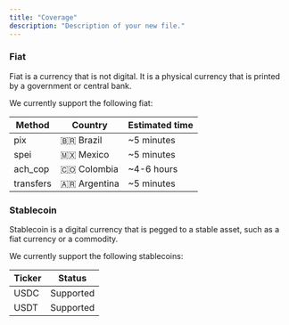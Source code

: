 ```yaml
---
title: "Coverage"
description: "Description of your new file."
---
```


### Fiat

Fiat is a currency that is not digital. It is a physical currency that is printed by a government or central bank.

We currently support the following fiat:

| Method    | Country      | Estimated time |
| --------- | ------------ | -------------- |
| pix       | 🇧🇷 Brazil    | \~5 minutes    |
| spei      | 🇲🇽 Mexico    | \~5 minutes    |
| ach_cop   | 🇨🇴 Colombia  | \~4-6 hours    |
| transfers | 🇦🇷 Argentina | \~5 minutes    |

### Stablecoin

Stablecoin is a digital currency that is pegged to a stable asset, such as a fiat currency or a commodity.

We currently support the following stablecoins:

| Ticker | Status    |
| ------ | --------- |
| USDC   | Supported |
| USDT   | Supported |
